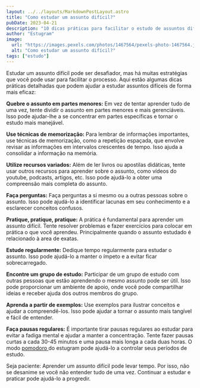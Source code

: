 ```yaml
---
layout: ../../layouts/MarkdownPostLayout.astro
title: "Como estudar um assunto difícil?"
pubDate: 2023-04-21
description: "10 dicas práticas para facilitar o estudo de assuntos difíceis: como quebrar o assunto em partes menores, usar técnicas de memorização, variar os recursos de aprendizado, praticar regularmente, fazer pausas regulares e mais."
author: "Estugram"
image:
  url: "https://images.pexels.com/photos/1467564/pexels-photo-1467564.jpeg?auto=compress&cs=tinysrgb&w=1260&h=750&dpr=1"
  alt: "Como estudar um assunto difícil?"
tags: ["estudo"]
---
```


Estudar um assunto difícil pode ser desafiador, mas há muitas estratégias que você pode usar para facilitar o processo. Aqui estão algumas dicas práticas detalhadas que podem ajudar a estudar assuntos difíceis de forma mais eficaz:

**Quebre o assunto em partes menores:** Em vez de tentar aprender tudo de uma vez, tente dividir o assunto em partes menores e mais gerenciáveis. Isso pode ajudar-lhe a se concentrar em partes específicas e tornar o estudo mais manejável.

**Use técnicas de memorização:** Para lembrar de informações importantes, use técnicas de memorização, como a repetição espaçada, que envolve revisar as informações em intervalos crescentes de tempo. Isso ajuda a consolidar a informação na memória.

**Utilize recursos variados:** Além de ler livros ou apostilas didáticas, tente usar outros recursos para aprender sobre o assunto, como vídeos do youtube, podcasts, artigos, etc. Isso pode ajudá-lo a obter uma compreensão mais completa do assunto.

**Faça perguntas:** Faça perguntas a si mesmo ou a outras pessoas sobre o assunto. Isso pode ajudá-lo a identificar lacunas em seu conhecimento e a esclarecer conceitos confusos.

**Pratique, pratique, pratique:** A prática é fundamental para aprender um assunto difícil. Tente resolver problemas e fazer exercícios para colocar em prática o que você aprendeu. Principalmente quando o assunto estudado é relacionado à area de exatas.

**Estude regularmente:** Dedique tempo regularmente para estudar o assunto. Isso pode ajudá-lo a manter o ímpeto e a evitar ficar sobrecarregado.

**Encontre um grupo de estudo:** Participar de um grupo de estudo com outras pessoas que estão aprendendo o mesmo assunto pode ser útil. Isso pode proporcionar um ambiente de apoio, onde você pode compartilhar ideias e receber ajuda dos outros membros do grupo.

**Aprenda a partir de exemplos:** Use exemplos para ilustrar conceitos e ajudar a compreendê-los. Isso pode ajudar a tornar o assunto mais tangível e fácil de entender.

**Faça pausas regulares:** É importante tirar pausas regulares ao estudar para evitar a fadiga mental e ajudar a manter a concentração. Tente fazer pausas curtas a cada 30-45 minutos e uma pausa mais longa a cada duas horas. O modo <a href="/posts/pomodoro"> pomodoro </a> do estugram pode ajudá-lo a controlar seus períodos de estudo.

Seja paciente: Aprender um assunto difícil pode levar tempo. Por isso, não se desanime se você não entender tudo de uma vez. Continuar a estudar e praticar pode ajudá-lo a progredir.

